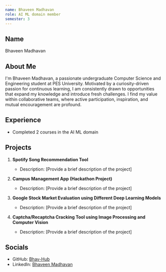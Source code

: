 ```yaml
---
name: Bhaveen Madhavan
role: AI ML domain member
semester: 3
---
```


## Name
Bhaveen Madhavan

## About Me
I'm Bhaveen Madhavan, a passionate undergraduate Computer Science and Engineering student at PES University. Motivated by a curiosity-driven passion for continuous learning, I am consistently drawn to opportunities that expand my knowledge and introduce fresh challenges. I find my value within collaborative teams, where active participation, inspiration, and mutual encouragement are profound.

## Experience
- Completed 2 courses in the AI ML domain

## Projects
1. **Spotify Song Recommendation Tool**
   - Description: [Provide a brief description of the project]

2. **Campus Management App (Hackathon Project)**
   - Description: [Provide a brief description of the project]

3. **Google Stock Market Evaluation using Different Deep Learning Models**
   - Description: [Provide a brief description of the project]

4. **Captcha/Recaptcha Cracking Tool using Image Processing and Computer Vision**
   - Description: [Provide a brief description of the project]

## Socials
- GitHub: [Bhav-Hub](https://github.com/Bhav-Hub)
- LinkedIn: [Bhaveen Madhavan](https://www.linkedin.com/in/bhaveen-madhavan-a86b72271/)
